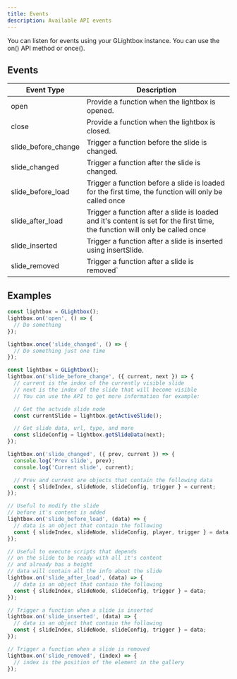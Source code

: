 ```yaml
---
title: Events
description: Available API events
---
```


You can listen for events using your GLightbox instance. You can use the on() API method or once().


## Events


| Event Type          | Description                                                                                                                  |
| ------------------- | ---------------------------------------------------------------------------------------------------------------------------- |
| open                | Provide a function when the lightbox is opened.                                                                              |
| close               | Provide a function when the lightbox is closed.                                                                              |
| slide_before_change | Trigger a function before the slide is changed.                                                                              |
| slide_changed       | Trigger a function after the slide is changed.                                                                               |
| slide_before_load   | Trigger a function before a slide is loaded for the first time, the function will only be called once                        |
| slide_after_load    | Trigger a function after a slide is loaded and it's content is set for the first time, the function will only be called once |
| slide_inserted      | Trigger a function after a slide is inserted using insertSlide.                                                              |
| slide_removed       | Trigger a function after a slide is removed`                                                                                 |

## Examples

```javascript
const lightbox = GLightbox();
lightbox.on('open', () => {
  // Do something
});

lightbox.once('slide_changed', () => {
  // Do something just one time
});
```


```javascript
const lightbox = GLightbox();
lightbox.on('slide_before_change', ({ current, next }) => {
  // current is the index of the currently visible slide
  // next is the index of the slide that will become visible
  // You can use the API to get more information for example:

  // Get the actvide slide node
  const currentSlide = lightbox.getActiveSlide();

  // Get slide data, url, type, and more
  const slideConfig = lightbox.getSlideData(next);
});

lightbox.on('slide_changed', ({ prev, current }) => {
  console.log('Prev slide', prev);
  console.log('Current slide', current);

  // Prev and current are objects that contain the following data
  const { slideIndex, slideNode, slideConfig, trigger } = current;
});
```



```javascript
// Useful to modify the slide
// before it's content is added
lightbox.on('slide_before_load', (data) => {
  // data is an object that contain the following
  const { slideIndex, slideNode, slideConfig, player, trigger } = data;
});

// Useful to execute scripts that depends
// on the slide to be ready with all it's content
// and already has a height
// data will contain all the info about the slide
lightbox.on('slide_after_load', (data) => {
  // data is an object that contain the following
  const { slideIndex, slideNode, slideConfig, trigger } = data;
});

// Trigger a function when a slide is inserted
lightbox.on('slide_inserted', (data) => {
  // data is an object that contain the following
  const { slideIndex, slideNode, slideConfig, trigger } = data;
});

// Trigger a function when a slide is removed
lightbox.on('slide_removed', (index) => {
  // index is the position of the element in the gallery
});
```
